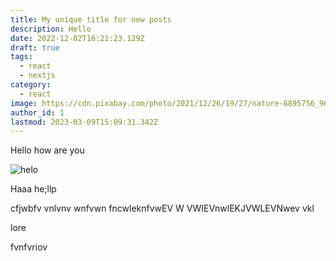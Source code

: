 ```yaml
---
title: My unique title for new posts
description: Hello
date: 2022-12-02T16:21:23.129Z
draft: true
tags:
  - react
  - nextjs
category:
  - react
image: https://cdn.pixabay.com/photo/2021/12/26/19/27/nature-6895756_960_720.jpg
author_id: 1
lastmod: 2023-03-09T15:09:31.342Z
---
```


Hello how are you

![helo](/images/banner.png "how are you")

Haaa he;llp

cfjwbfv vnlvnv wnfvwn fncwleknfvwEV W VWIEVnwlEKJVWLEVNwev vkl

l﻿ore

f﻿vnfvriov

